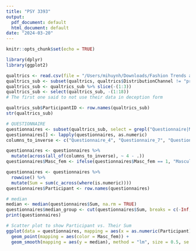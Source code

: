 ```yaml
---
title: "PSY 3393"
output:
  pdf_document: default
  html_document: default
date: "2024-03-20"
---
```


```r
knitr::opts_chunk$set(echo = TRUE)

library(dplyr)
library(ggplot2)

qualtrics <- read.csv(file = "/Users/mihuynh/Downloads/Fashion Trends and Marketing_March 20, 2024_12.33.csv")
qualtrics_sub <- subset(qualtrics, qualtrics$DistributionChannel != "preview")
qualtrics_sub <- qualtrics_sub %>% slice(-(1:3))
qualtrics_sub <- select(qualtrics_sub, -(1:18))
# The first one said to not use their data in deception form

qualtrics_sub$ParticipantID <- row.names(qualtrics_sub)
str(qualtrics_sub)

# QUESTIONNAIRE
questionnaires <- subset(qualtrics_sub, select = grepl("Questionnaire|Masc_fem", colnames(qualtrics_sub), ignore.case = TRUE))
questionnaires[] <- lapply(questionnaires, as.numeric)
columns_to_inverse <- c("Questionnaire_4", "Questionnaire_7", "Questionnaire_9", "Questionnaire_11", "Questionnaire_13", "Questionnaire_17", "Questionnaire_18", "Questionnaire_19", "Questionnaire_21")

questionnaires <- questionnaires %>%
  mutate(across(all_of(columns_to_inverse), ~ 4 - .)) 
questionnaires$Masc_fem <- ifelse(questionnaires$Masc_fem == 1, "Masculine", "Feminine")

questionnaires <- questionnaires %>%
  rowwise() %>%
  mutate(Sum = sum(c_across(where(is.numeric))))
questionnaires$Participant <- row.names(questionnaires)

# median
median <- median(questionnaires$Sum, na.rm = TRUE)
questionnaires$median_group <- cut(questionnaires$Sum, breaks = c(-Inf, median, Inf), labels = c("Below Median", "Above Median"))
print(questionnaires)

# Scatter plot to show Participant vs. Their Sum
ggplot(data = questionnaires, mapping = aes(x = as.numeric(Participant), y = Sum)) +
  geom_point(mapping = aes(color = Masc_fem)) +
  geom_smooth(mapping = aes(y = median), method = "lm", size = 0.5, se = FALSE, show.legend = TRUE)
```
